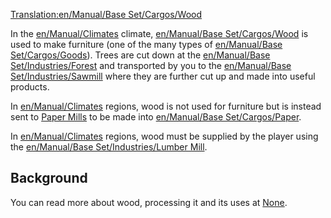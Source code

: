 [[Translation:en/Manual/Base Set/Cargos/Wood]]

{{nl/Manual/Base Set/Cargos/Vracht|name=Hout
|image=en/Manual/Base Set/Cargos/Wood.png
|geproduceerd=[[nl/Manual/Base Set/Industries/Bos|Bos]] (sjabloon, subarctisch), <br/>[[nl/Manual/Base Set/Industries/Houtzagerij|Houtzagerij]] (tropisch)
|geaccepteerd=[[en/Manual/Base Set/Industries/Sawmill]] (template), <br/>[[en/Manual/Base Set/Industries/Paper Mill]] (sub-arctic), <br>[[en/Manual/Base Set/Industries/Factory]] (tropical)
}}

In the [[en/Manual/Climates]] climate, [[en/Manual/Base Set/Cargos/Wood]] is used to make furniture (one of the many types of [[en/Manual/Base Set/Cargos/Goods]]). Trees are cut down at the [[en/Manual/Base Set/Industries/Forest]] and transported by you to the [[en/Manual/Base Set/Industries/Sawmill]] where they are further cut up and made into useful products.

In [[en/Manual/Climates]] regions, wood is not used for furniture but is instead sent to [[en/Manual/Base Set/Industries/Paper Mill|Paper Mills]] to be made into [[en/Manual/Base Set/Cargos/Paper]].

In [[en/Manual/Climates]] regions, wood must be supplied by the player using the [[en/Manual/Base Set/Industries/Lumber Mill]].

==Background==
You can read more about wood, processing it and its uses at [https://www.wikipedia.org/wiki/Lumber None].